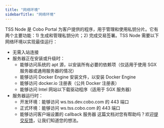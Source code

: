 ```yaml
---
title: "网络环境"
sidebarTitle: "网络环境"
---
```


TSS Node 是 Cobo Portal 为客户提供的程序，用于管理和使用私钥分片。它有两个主要功能：1) 生成和管理私钥分片；2) 完成交易签署。TSS Node 需要以下网络环境以实现最佳运行：

- 无需入站连接
- 服务器正在安装或升级时：
  - 能够访问系统的 apt 源，以安装所有必要的依赖项（仅适用于使用 SGX 服务器或通用服务器的情况）
  - 能够访问 Docker Engine 安装文件，以安装 Docker Engine
  - 能够访问 docker.io 注册表（公共 Docker 注册表）
  - 能够访问 Intel 网站以下载驱动程序（适用于 SGX 服务器）
- 服务器运行时：
  - 开发环境：能够访问 ws.tss.dev.cobo.com 的 443 端口
  - 正式环境：能够访问 ws.tss.cobo.com 的 443 端口
  - 能够访问客户端设置的 callback 服务器 
<Tip>这篇文档对您有帮助吗？欢迎[提交反馈](https://forms.zohopublic.com/cobo/form/DocumentFeedbackForm/formperma/QvLOhxJv1_JMsJ-1dleZ8Itb_7rzN-LtgvsDdxosoVI)，让我们知道您的想法。</Tip>